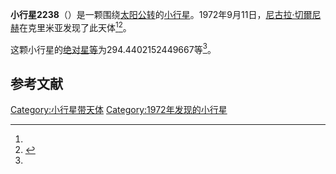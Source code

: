 {{Infobox planet
| bgcolour = #FFFFC0
| name = 2238 Steshenko
| symbol = 
| image = 
| caption = 
| discovery = yes
| discovery_ref = 
| discoverer = [[尼古拉·切爾尼赫|尼古拉·切爾尼赫]]
| discovery_site = [[克里米亚|克里米亚]] 
| discovered = 1972年9月11日
| designations = yes
| mp_name = 
| named_after = 
| alt_names = 1972 RQ1/ 1976 HA1 / 1977 RV3 / 1978 VP5
| mp_category = [[主带小行星|主带小行星]]
| orbit_ref = <ref name="a">[http://ssd.jpl.nasa.gov/sbdb.cgi?sstr=2238 2238 Steshenko] {{Wayback|url=http://ssd.jpl.nasa.gov/sbdb.cgi?sstr=2238 |date=20210831212714 }}，小行星數據庫瀏覽器（JPL Small-Body Database Browser）－[[美国国家航空航天局|美国国家航空航天局]]喷气推进实验室</ref>
| epoch = 2456400.5 (2013年4月18日更新)
| aphelion = {{convert|3.607611969482925|AU|km|3|abbr=on|lk=out}}
| perihelion = {{convert|2.511403494211784|AU|km|3|abbr=on}}
| semimajor = {{convert|3.059507731847355|AU|km|3|abbr=on}}
| eccentricity = 0.179147852
| period = 1954.680406 [[日|日]]<br />5.35[[儒略年|儒略年]]
| avg_speed = 
| inclination = 1.311726897934107
| asc_node = 33.46258455985419
| mean_anomaly = 
| arg_peri = 294.4402152449667
| satellites = 
| physical_characteristics = yes
| dimensions = 
| mass = 
| density = 
| surface_grav = 
| escape_velocity = 
| sidereal_day = 
| axial_tilt = 
| pole_ecliptic_lat = 
| pole_ecliptic_lon = 
| albedo = 
| temperatures= 
| temp_name1 = 
| mean_temp_1 = 
| max_temp_1 = 
| temp_name2 = 
| max_temp_2 = 
| spectral_type = 
| abs_magnitude = 294.4402152449667
}}

'''小行星2238'''（{{lang-en|2238 Steshenko}}）是一颗围绕[[太阳|太阳]][[公转|公转]]的[[小行星|小行星]]。1972年9月11日，[[尼古拉·切爾尼赫|尼古拉·切爾尼赫]]在克里米亚发现了此天体<ref name="a" /><ref>{{cite news|title=小行星列表|url=http://cfa-www.harvard.edu/iau/lists/NumberedMPs.txt|accessdate=2013-07-08|newspaper=哈佛大学|archive-date=2008-05-17|archive-url=https://web.archive.org/web/20080517010638/http://cfa-www.harvard.edu/iau/lists/NumberedMPs.txt|dead-url=no}}</ref>。

这颗小行星的[[绝对星等|绝对星等]]为294.4402152449667等<ref name="a" />。

==参考文献==
{{reflist}}
{{Minor Planet Number|[[小行星2237|小行星2237]]|[[小行星2239|小行星2239]]}}

{{小天体}}

[[Category:小行星带天体|Category:小行星带天体]]
[[Category:1972年发现的小行星|Category:1972年发现的小行星]]

{{asteroid-stub}}